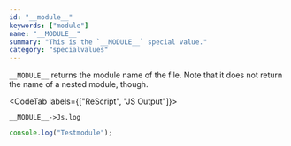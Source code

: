 ```yaml
---
id: "__module__"
keywords: ["module"]
name: "__MODULE__"
summary: "This is the `__MODULE__` special value."
category: "specialvalues"
---
```


`__MODULE__` returns the module name of the file. Note that it does not return the name of a nested module, though.

<CodeTab labels={["ReScript", "JS Output"]}>

```res example
__MODULE__->Js.log
```

```js
console.log("Testmodule");
```

</CodeTab>
